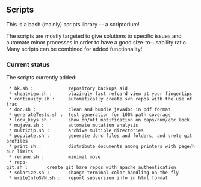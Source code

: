 ==Scripts==

This is a bash (mainly) scripts library -- a scriptorium!

The scripts are mostly targeted to give solutions to specific issues and
automate minor processes in order to have a good size-to-usability
ratio. Many scripts can be combined for added functionality!

===Current status===

The scripts currently added:

  * bk.sh :             repository backups aid
  * cheatview.sh :      blazingly fast refcard view at your fingertips
  * continuity.sh :     automatically create svn repos with the use of trac
  * doc.sh :            clean and bundle javadoc in pdf format
  * generateTests.sh :  test generation for 100% path coverage
  * lock_keys.sh :      show on/off notification on caps/num/etc lock
  * mujava.sh :         automate mutation analysis
  * multizip.sh :       archive multiple directories
  * populate.sh :       generate dorc files and folders, and crete git profiles
  * print.sh :          distribute documents among printers with page/hour limits
  * rename.sh :         minimal move
  * repo-git.sh :       create git bare repos with apache authentication
  * solarize.sh :       change terminal color handling on-the-fly
  * writeInfoSVN.sh :   report subversion info in html format
